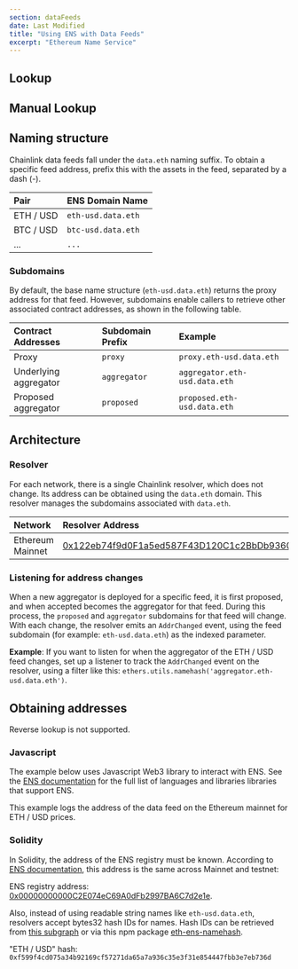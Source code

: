 ```yaml
---
section: dataFeeds
date: Last Modified
title: "Using ENS with Data Feeds"
excerpt: "Ethereum Name Service"
---
```



## Lookup

<EnsLookupForm client:idle />

## Manual Lookup

<EnsManualLookupForm client:idle />

## Naming structure

Chainlink data feeds fall under the `data.eth` naming suffix. To obtain a specific feed address, prefix this with the assets in the feed, separated by a dash (-).

| Pair      | ENS Domain Name    |
| :-------- | :----------------- |
| ETH / USD | `eth-usd.data.eth` |
| BTC / USD | `btc-usd.data.eth` |
| ...       | `...`              |

### Subdomains

By default, the base name structure (`eth-usd.data.eth`) returns the proxy address for that feed. However, subdomains enable callers to retrieve other associated contract addresses, as shown in the following table.

| Contract Addresses    | Subdomain Prefix | Example                       |
| :-------------------- | :--------------- | :---------------------------- |
| Proxy                 | `proxy`          | `proxy.eth-usd.data.eth`      |
| Underlying aggregator | `aggregator`     | `aggregator.eth-usd.data.eth` |
| Proposed aggregator   | `proposed`       | `proposed.eth-usd.data.eth`   |

## Architecture

### Resolver

For each network, there is a single Chainlink resolver, which does not change. Its address can be obtained using the `data.eth` domain. This resolver manages the subdomains associated with `data.eth`.

| Network          | Resolver Address                                                                                                         |
| :--------------- | :----------------------------------------------------------------------------------------------------------------------- |
| Ethereum Mainnet | [0x122eb74f9d0F1a5ed587F43D120C1c2BbDb9360B](https://app.ens.domains/address/0x122eb74f9d0F1a5ed587F43D120C1c2BbDb9360B) |

### Listening for address changes

When a new aggregator is deployed for a specific feed, it is first proposed, and when accepted becomes the aggregator for that feed. During this process, the `proposed` and `aggregator` subdomains for that feed will change. With each change, the resolver emits an `AddrChanged` event, using the feed subdomain (for example: `eth-usd.data.eth`) as the indexed parameter.

**Example**: If you want to listen for when the aggregator of the ETH / USD feed changes, set up a listener to track the `AddrChanged` event on the resolver, using a filter like this: `ethers.utils.namehash('aggregator.eth-usd.data.eth')`.

## Obtaining addresses

<Aside type="caution" title="Reverse Lookup">

Reverse lookup is not supported.

</Aside>

### Javascript

The example below uses Javascript Web3 library to interact with ENS. See the [ENS documentation](https://docs.ens.domains/dapp-developer-guide/resolving-names) for the full list of languages and libraries libraries that support ENS.

This example logs the address of the data feed on the Ethereum mainnet for ETH / USD prices.

<CodeSample src="samples/DataFeeds/ENSConsumer.js" />

### Solidity

In Solidity, the address of the ENS registry must be known. According to [ENS documentation](https://docs.ens.domains/ens-deployments), this address is the same across Mainnet and testnet:

ENS registry address: [0x00000000000C2E074eC69A0dFb2997BA6C7d2e1e](https://etherscan.io/address/0x00000000000C2E074eC69A0dFb2997BA6C7d2e1e).

Also, instead of using readable string names like `eth-usd.data.eth`, resolvers accept bytes32 hash IDs for names. Hash IDs can be retrieved from [this subgraph](https://thegraph.com/explorer/subgraphs/5XqPmWe6gjyrJtFn9cLy237i4cWw2j9HcUJEXsP5qGtH) or via this npm package [eth-ens-namehash](https://www.npmjs.com/package/@ensdomains/eth-ens-namehash).

"ETH / USD" hash: `0xf599f4cd075a34b92169cf57271da65a7a936c35e3f31e854447fbb3e7eb736d`

<CodeSample src="samples/DataFeeds/ENSConsumer.sol" />

